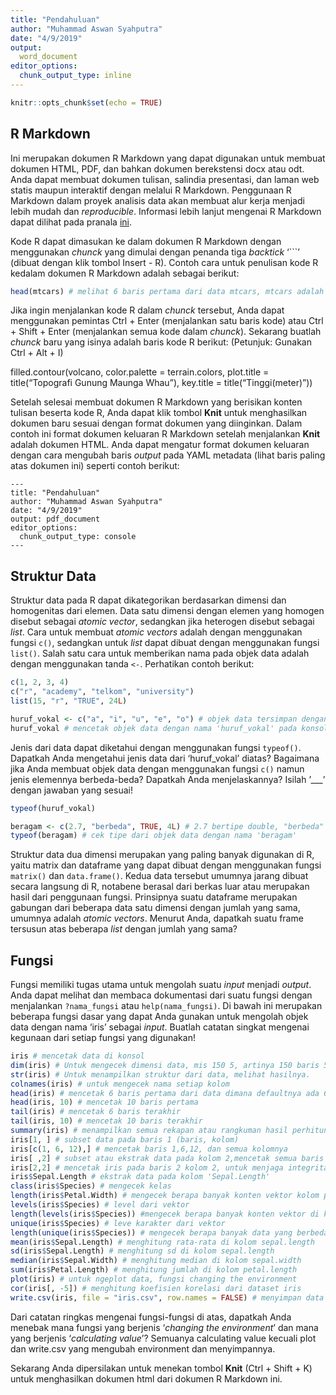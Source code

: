 ```yaml
---
title: "Pendahuluan"
author: "Muhammad Aswan Syahputra"
date: "4/9/2019"
output:
  word_document
editor_options: 
  chunk_output_type: inline
---
```


```r
knitr::opts_chunk$set(echo = TRUE)
```

## R Markdown

Ini merupakan dokumen R Markdown yang dapat digunakan untuk membuat dokumen HTML, PDF, dan bahkan dokumen berekstensi docx atau odt. Anda dapat membuat dokumen tulisan, salindia presentasi, dan laman web statis maupun interaktif dengan melalui R Markdown. Penggunaan R Markdown dalam proyek analisis data akan membuat alur kerja menjadi lebih mudah dan *reproducible*. Informasi lebih lanjut mengenai R Markdown dapat dilihat pada pranala [ini](http://rmarkdown.rstudio.com).

Kode R dapat dimasukan ke dalam dokumen R Markdown dengan menggunakan *chunck* yang dimulai dengan penanda  tiga *backtick* '```' (dibuat dengan klik tombol Insert - R). Contoh cara untuk penulisan kode R kedalam dokumen R Markdown adalah sebagai berikut:

```r
head(mtcars) # melihat 6 baris pertama dari data mtcars, mtcars adalah data bawaan yang tersedia di R
```

Jika ingin menjalankan kode R dalam *chunck* tersebut, Anda dapat menggunakan pemintas Ctrl + Enter (menjalankan satu baris kode) atau Ctrl + Shift + Enter (menjalankan semua kode dalam *chunck*). Sekarang buatlah *chunck* baru yang isinya adalah baris kode R berikut: (Petunjuk: Gunakan Ctrl + Alt + I)

filled.contour(volcano,
               color.palette = terrain.colors, 
               plot.title = title("Topografi Gunung Maunga Whau"), 
               key.title = title("Tinggi\n(meter)"))

Setelah selesai membuat dokumen R Markdown yang berisikan konten tulisan beserta kode R, Anda dapat klik tombol **Knit** untuk menghasilkan dokumen baru sesuai dengan format dokumen yang diinginkan. Dalam contoh ini format dokumen keluaran R Markdown setelah menjalankan **Knit** adalah dokumen HTML. Anda dapat mengatur format dokumen keluaran dengan cara mengubah baris *output* pada YAML metadata (lihat baris paling atas dokumen ini) seperti contoh berikut:

```
---
title: "Pendahuluan"
author: "Muhammad Aswan Syahputra"
date: "4/9/2019"
output: pdf_document
editor_options: 
  chunk_output_type: console
---
```

## Struktur Data

Struktur data pada R dapat dikategorikan berdasarkan dimensi dan homogenitas dari elemen. Data satu dimensi dengan elemen yang homogen disebut sebagai *atomic vector*, sedangkan jika heterogen disebut sebagai *list*. Cara untuk membuat *atomic vectors* adalah dengan menggunakan fungsi `c()`, sedangkan untuk *list* dapat dibuat dengan menggunakan fungsi `list()`. Salah satu cara untuk memberikan nama pada objek data adalah dengan menggunakan tanda `<-`. Perhatikan contoh berikut:

```r
c(1, 2, 3, 4)
c("r", "academy", "telkom", "university")
list(15, "r", "TRUE", 24L)

huruf_vokal <- c("a", "i", "u", "e", "o") # objek data tersimpan dengan nama 'huruf_vokal', namun tidak tercetak pada konsol, tanda kurung untuk mencetak
huruf_vokal # mencetak objek data dengan nama 'huruf_vokal' pada konsol
```

Jenis dari data dapat diketahui dengan menggunakan fungsi `typeof()`. Dapatkah Anda mengetahui jenis data dari 'huruf_vokal' diatas? Bagaimana jika Anda membuat objek data dengan menggunakan fungsi `c()` namun jenis elemennya berbeda-beda? Dapatkah Anda menjelaskannya? Isilah '___' dengan jawaban yang sesuai!

```r
typeof(huruf_vokal)

beragam <- c(2.7, "berbeda", TRUE, 4L) # 2.7 bertipe double, "berbeda" bertipe character, TRUE bertipe logical, 4L bertipe integer
typeof(beragam) # cek tipe dari objek data dengan nama 'beragam'
```

Struktur data dua dimensi merupakan yang paling banyak digunakan di R, yaitu matrix dan dataframe yang dapat dibuat dengan menggunakan fungsi `matrix()` dan `data.frame()`. Kedua data tersebut umumnya jarang dibuat secara langsung di R, notabene berasal dari berkas luar atau merupakan hasil dari penggunaan fungsi. Prinsipnya suatu dataframe merupakan gabungan dari beberapa data satu dimensi dengan jumlah yang sama, umumnya adalah *atomic vectors*. Menurut Anda, dapatkah suatu frame tersusun atas beberapa *list* dengan jumlah yang sama?

## Fungsi

Fungsi memiliki tugas utama untuk mengolah suatu *input* menjadi *output*. Anda dapat melihat dan membaca dokumentasi dari suatu fungsi dengan menjalankan `?nama_fungsi` atau `help(nama_fungsi)`. Di bawah ini merupakan beberapa fungsi dasar yang dapat Anda gunakan untuk mengolah objek data dengan nama 'iris' sebagai *input*. Buatlah catatan singkat mengenai kegunaan dari setiap fungsi yang digunakan!


```r
iris # mencetak data di konsol
dim(iris) # Untuk mengecek dimensi data, mis 150 5, artinya 150 baris 5 kolom
str(iris) # Untuk menampilkan struktur dari data, melihat hasilnya.
colnames(iris) # untuk mengecek nama setiap kolom
head(iris) # mencetak 6 baris pertama dari data dimana defaultnya ada 6
head(iris, 10) # mencetak 10 baris pertama
tail(iris) # mencetak 6 baris terakhir
tail(iris, 10) # mencetak 10 baris terakhir
summary(iris) # menampilkan semua rekapan atau rangkuman hasil perhitungan setiap kolom
iris[1, ] # subset data pada baris 1 (baris, kolom)
iris[c(1, 6, 12),] # mencetak baris 1,6,12, dan semua kolomnya
iris[ ,2] # subset atau ekstrak data pada kolom 2,mencetak semua baris iris tapi hanya kolom kedua
iris[2,2] # mencetak iris pada baris 2 kolom 2, untuk menjaga integritas data framenya tambahin lagi down=false
iris$Sepal.Length # ekstrak data pada kolom 'Sepal.Length'
class(iris$Species) # mengecek kelas
length(iris$Petal.Width) # mengecek berapa banyak konten vektor kolom petal.width
levels(iris$Species) # level dari vektor
length(levels(iris$Species)) #mengecek berapa banyak konten vektor di kolom spesies
unique(iris$Species) # leve karakter dari vektor
length(unique(iris$Species)) # mengecek berapa banyak data yang berbeda di kolom spesies
mean(iris$Sepal.Length) # menghitung rata-rata di kolom sepal.length
sd(iris$Sepal.Length) # menghitung sd di kolom sepal.length
median(iris$Sepal.Width) # menghitung median di kolom sepal.width
sum(iris$Petal.Length) # menghitung jumlah di kolom petal.length
plot(iris) # untuk ngeplot data, fungsi changing the environment
cor(iris[, -5]) # menghitung koefisien korelasi dari dataset iris
write.csv(iris, file = "iris.csv", row.names = FALSE) # menyimpan data sebagai csv, fungsi changing the environment
```

Dari catatan ringkas mengenai fungsi-fungsi di atas, dapatkah Anda menebak mana fungsi yang berjenis '*changing the environment*' dan mana yang berjenis '*calculating value*'? Semuanya calculating value kecuali plot dan write.csv yang mengubah environment dan menyimpannya.

Sekarang Anda dipersilakan untuk menekan tombol **Knit** (Ctrl + Shift + K) untuk menghasilkan dokumen html dari dokumen R Markdown ini. 

